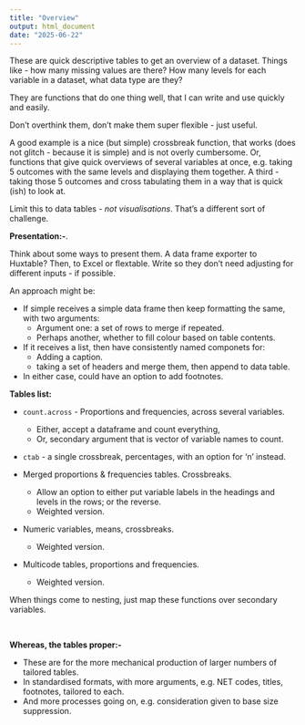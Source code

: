 ```yaml
---
title: "Overview"
output: html_document
date: "2025-06-22"
---
```


These are quick descriptive tables to get an overview of a dataset. Things like - how many missing values are there? How many levels for each variable in a dataset, what data type are they?

They are functions that do one thing well, that I can write and use quickly and easily. 

Don’t overthink them, don’t make them super flexible - just useful. 

A good example is a nice (but simple) crossbreak function, that works (does not glitch - because it is simple) and is not overly cumbersome. Or, functions that give quick overviews of several variables at once, e.g. taking 5 outcomes with the same levels and displaying them together. A third - taking those 5 outcomes and cross tabulating them in a way that is quick (ish) to look at. 

Limit this to data tables - *not visualisations*. That’s a different sort of challenge. 

**Presentation:-**. 

Think about some ways to present them. A data frame exporter to Huxtable? Then, to Excel or flextable. Write so they don’t need adjusting for different inputs - if possible. 

An approach might be: 

* If simple receives a simple data frame then keep formatting the same, with two arguments:   
    * Argument one: a set of rows to merge if repeated.  
    * Perhaps another, whether to fill colour based on table contents.   
    
* If it receives a list, then have consistently named componets for:
    * Adding a caption. 
    * taking a set of headers and merge them, then append to data table.
    
* In either case, could have an option to add footnotes. 

**Tables list:**  

* `count.across` - Proportions and frequencies, across several variables.   
  * Either, accept a dataframe and count everything, 
  * Or, secondary argument that is vector of variable names to count.  

* `ctab` - a single crossbreak, percentages, with an option for 'n' instead.  


* Merged proportions & frequencies tables. Crossbreaks.
    * Allow an option to either put variable labels in the headings and levels in the rows; or the reverse. 
    * Weighted version. 
* Numeric variables, means, crossbreaks. 
    * Weighted version. 
* Multicode tables, proportions and frequencies.
    * Weighted version. 

When things come to nesting, just map these functions over secondary variables. 

<br> 

**Whereas, the tables proper:-**

* These are for the more mechanical production of larger numbers of tailored tables.  
* In standardised formats, with more arguments, e.g. NET codes, titles, footnotes, tailored to each.   
* And more processes going on, e.g. consideration given to base size suppression.   

